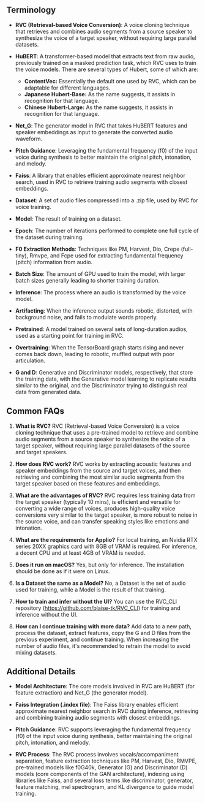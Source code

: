 ## Terminology

- **RVC (Retrieval-based Voice Conversion)**: A voice cloning technique that retrieves and combines audio segments from a source speaker to synthesize the voice of a target speaker, without requiring large parallel datasets.

- **HuBERT**: A transformer-based model that extracts text from raw audio, previously trained on a masked prediction task, which RVC uses to train the voice models. There are several types of Hubert, some of which are:
  - **ContentVec:** Essentially the default one used by RVC, which can be adaptable for different languages.
  - **Japanese Hubert-Base:** As the name suggests, it assists in recognition for that language.
  - **Chinese Hubert-Large:** As the name suggests, it assists in recognition for that language.

- **Net_G**: The generator model in RVC that takes HuBERT features and speaker embeddings as input to generate the converted audio waveform.

- **Pitch Guidance**: Leveraging the fundamental frequency (f0) of the input voice during synthesis to better maintain the original pitch, intonation, and melody.

- **Faiss**: A library that enables efficient approximate nearest neighbor search, used in RVC to retrieve training audio segments with closest embeddings.

- **Dataset**: A set of audio files compressed into a .zip file, used by RVC for voice training.

- **Model**: The result of training on a dataset.

- **Epoch**: The number of iterations performed to complete one full cycle of the dataset during training.

- **F0 Extraction Methods**: Techniques like PM, Harvest, Dio, Crepe (full-tiny), Rmvpe, and Fcpe used for extracting fundamental frequency (pitch) information from audio.

- **Batch Size**: The amount of GPU used to train the model, with larger batch sizes generally leading to shorter training duration.

- **Inference**: The process where an audio is transformed by the voice model.

- **Artifacting**: When the inference output sounds robotic, distorted, with background noise, and fails to modulate words properly.

- **Pretrained**: A model trained on several sets of long-duration audios, used as a starting point for training in RVC.

- **Overtraining**: When the TensorBoard graph starts rising and never comes back down, leading to robotic, muffled output with poor articulation.

- **G and D**: Generative and Discriminator models, respectively, that store the training data, with the Generative model learning to replicate results similar to the original, and the Discriminator trying to distinguish real data from generated data.

## Common FAQs

1. **What is RVC?**
   RVC (Retrieval-based Voice Conversion) is a voice cloning technique that uses a pre-trained model to retrieve and combine audio segments from a source speaker to synthesize the voice of a target speaker, without requiring large parallel datasets of the source and target speakers.

2. **How does RVC work?**
   RVC works by extracting acoustic features and speaker embeddings from the source and target voices, and then retrieving and combining the most similar audio segments from the target speaker based on these features and embeddings.

3. **What are the advantages of RVC?**
   RVC requires less training data from the target speaker (typically 10 mins), is efficient and versatile for converting a wide range of voices, produces high-quality voice conversions very similar to the target speaker, is more robust to noise in the source voice, and can transfer speaking styles like emotions and intonation.

4. **What are the requirements for Applio?**
   For local training, an Nvidia RTX series 20XX graphics card with 8GB of VRAM is required. For inference, a decent CPU and at least 4GB of VRAM is needed.

5. **Does it run on macOS?**
   Yes, but only for inference. The installation should be done as if it were on Linux.

6. **Is a Dataset the same as a Model?**
   No, a Dataset is the set of audio used for training, while a Model is the result of that training.

7. **How to train and infer without the UI?**
   You can use the RVC_CLI repository (https://github.com/blaise-tk/RVC_CLI) for training and inference without the UI.

8. **How can I continue training with more data?**
   Add data to a new path, process the dataset, extract features, copy the G and D files from the previous experiment, and continue training. When increasing the number of audio files, it's recommended to retrain the model to avoid mixing datasets.

## Additional Details

- **Model Architecture**: The core models involved in RVC are HuBERT (for feature extraction) and Net_G (the generator model).

- **Faiss Integration (.index file)**: The Faiss library enables efficient approximate nearest neighbor search in RVC during inference, retrieving and combining training audio segments with closest embeddings.

- **Pitch Guidance**: RVC supports leveraging the fundamental frequency (f0) of the input voice during synthesis, better maintaining the original pitch, intonation, and melody.

- **RVC Process**: The RVC process involves vocals/accompaniment separation, feature extraction techniques like PM, Harvest, Dio, RMVPE, pre-trained models like f0G40k, Generator (G) and Discriminator (D) models (core components of the GAN architecture), indexing using libraries like Faiss, and several loss terms like discriminator, generator, feature matching, mel spectrogram, and KL divergence to guide model training.
